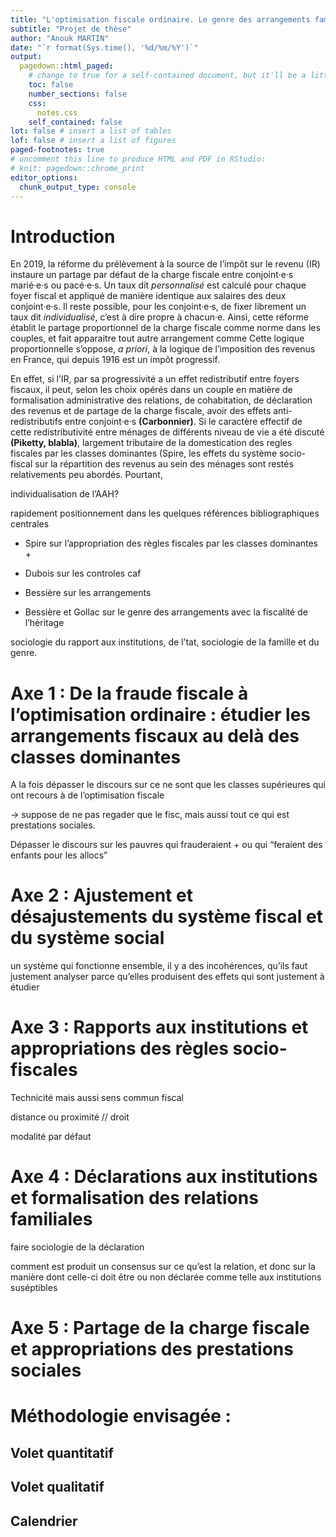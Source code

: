```yaml
---
title: "L'optimisation fiscale ordinaire. Le genre des arrangements familiaux avec le système socio-fiscal."
subtitle: "Projet de thèse"
author: "Anouk MARTIN"
date: "`r format(Sys.time(), '%d/%m/%Y')`"
output:
  pagedown::html_paged:
    # change to true for a self-contained document, but it'll be a litte slower for Pandoc to render
    toc: false
    number_sections: false
    css: 
      notes.css
    self_contained: false
lot: false # insert a list of tables
lof: false # insert a list of figures
paged-footnotes: true
# uncomment this line to produce HTML and PDF in RStudio:
# knit: pagedown::chrome_print
editor_options: 
  chunk_output_type: console
---
```


# Introduction

En 2019, la réforme du prélèvement à la source de l'impôt sur le revenu (IR) instaure un partage par défaut de la charge fiscale entre conjoint·e·s marié·e·s ou pacé·e·s. Un taux dit *personnalisé* est calculé pour chaque foyer fiscal et appliqué de manière identique aux salaires des deux conjoint·e·s. Il reste possible, pour les conjoint·e·s, de fixer librement un taux dit *individualisé*, c'est à dire propre à chacun·e. Ainsi, cette réforme établit le partage proportionnel de la charge fiscale comme norme dans les couples, et fait apparaitre tout autre arrangement comme Cette logique proportionnelle s'oppose, *a priori*, à la logique de l'imposition des revenus en France, qui depuis 1916 est un impôt progressif.

En effet, si l'IR, par sa progressivité a un effet redistributif entre foyers fiscaux, il peut, selon les choix opérés dans un couple en matière de formalisation administrative des relations, de cohabitation, de déclaration des revenus et de partage de la charge fiscale, avoir des effets anti-redistributifs entre conjoint·e·s **(Carbonnier)**. Si le caractère effectif de cette redistributivité entre ménages de différents niveau de vie a été discuté **(Piketty, blabla)**, largement tributaire de la domestication des regles fiscales par les classes dominantes (Spire, les effets du système socio-fiscal sur la répartition des revenus au sein des ménages sont restés relativements peu abordés. Pourtant,

individualisation de l'AAH?

rapidement positionnement dans les quelques références bibliographiques centrales

-   Spire sur l'appropriation des règles fiscales par les classes dominantes +

-   Dubois sur les controles caf

-   Bessière sur les arrangements

-   Bessière et Gollac sur le genre des arrangements avec la fiscalité de l'héritage

sociologie du rapport aux institutions, de l'tat, sociologie de la famille et du genre.

# Axe 1 : De la fraude fiscale à l'optimisation ordinaire : étudier les arrangements fiscaux au delà des classes dominantes

A la fois dépasser le discours sur ce ne sont que les classes supérieures qui ont recours à de l'optimisation fiscale

-\> suppose de ne pas regader que le fisc, mais aussi tout ce qui est prestations sociales.

Dépasser le discours sur les pauvres qui frauderaient + ou qui "feraient des enfants pour les allocs"

# Axe 2 : Ajustement et désajustements du système fiscal et du système social

un système qui fonctionne ensemble, il y a des incohérences, qu'ils faut justement analyser parce qu'elles produisent des effets qui sont justement à étudier

# Axe 3 : Rapports aux institutions et appropriations des règles socio-fiscales

Technicité mais aussi sens commun fiscal

distance ou proximité // droit

modalité par défaut

# Axe 4 : Déclarations aux institutions et formalisation des relations familiales

faire sociologie de la déclaration

comment est produit un consensus sur ce qu'est la relation, et donc sur la manière dont celle-ci doit être ou non déclarée comme telle aux institutions suséptibles

# Axe 5 : Partage de la charge fiscale et appropriations des prestations sociales

# Méthodologie envisagée :

## Volet quantitatif

## Volet qualitatif

## Calendrier
